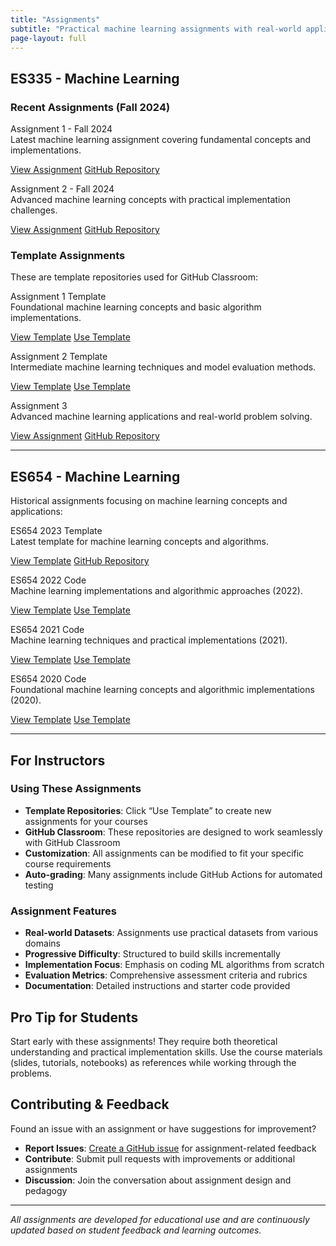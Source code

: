 ```yaml
---
title: "Assignments"
subtitle: "Practical machine learning assignments with real-world applications"
page-layout: full
---
```


## ES335 - Machine Learning

### Recent Assignments (Fall 2024)

::: {.topic-card}
<div class="topic-title">Assignment 1 - Fall 2024</div>
<div class="topic-description">Latest machine learning assignment covering fundamental concepts and implementations.</div>

<div class="topic-links">
[View Assignment](https://github.com/nipunbatra/es335-24-fall-assignment-1){.topic-link}
[GitHub Repository](https://github.com/nipunbatra/es335-24-fall-assignment-1){.topic-link}
</div>
:::

::: {.topic-card}
<div class="topic-title">Assignment 2 - Fall 2024</div>
<div class="topic-description">Advanced machine learning concepts with practical implementation challenges.</div>

<div class="topic-links">
[View Assignment](https://github.com/nipunbatra/es335-24-fall-assignment-2){.topic-link}
[GitHub Repository](https://github.com/nipunbatra/es335-24-fall-assignment-2){.topic-link}
</div>
:::

### Template Assignments

These are template repositories used for GitHub Classroom:

::: {.topic-card}
<div class="topic-title">Assignment 1 Template</div>
<div class="topic-description">Foundational machine learning concepts and basic algorithm implementations.</div>

<div class="topic-links">
[View Template](https://github.com/nipunbatra/es335-assignment1){.topic-link}
[Use Template](https://github.com/nipunbatra/es335-assignment1/generate){.topic-link}
</div>
:::

::: {.topic-card}
<div class="topic-title">Assignment 2 Template</div>
<div class="topic-description">Intermediate machine learning techniques and model evaluation methods.</div>

<div class="topic-links">
[View Template](https://github.com/nipunbatra/es335-assignment2){.topic-link}
[Use Template](https://github.com/nipunbatra/es335-assignment2/generate){.topic-link}
</div>
:::

::: {.topic-card}
<div class="topic-title">Assignment 3</div>
<div class="topic-description">Advanced machine learning applications and real-world problem solving.</div>

<div class="topic-links">
[View Assignment](https://github.com/nipunbatra/es335-assignment3){.topic-link}
[GitHub Repository](https://github.com/nipunbatra/es335-assignment3){.topic-link}
</div>
:::

---

## ES654 - Machine Learning

Historical assignments focusing on machine learning concepts and applications:

::: {.topic-card}
<div class="topic-title">ES654 2023 Template</div>
<div class="topic-description">Latest template for machine learning concepts and algorithms.</div>

<div class="topic-links">
[View Template](https://github.com/nipunbatra/ES654-2023-template){.topic-link}
[GitHub Repository](https://github.com/nipunbatra/ES654-2023-template){.topic-link}
</div>
:::

::: {.topic-card}
<div class="topic-title">ES654 2022 Code</div>
<div class="topic-description">Machine learning implementations and algorithmic approaches (2022).</div>

<div class="topic-links">
[View Template](https://github.com/nipunbatra/ES654-2022-code){.topic-link}
[Use Template](https://github.com/nipunbatra/ES654-2022-code/generate){.topic-link}
</div>
:::

::: {.topic-card}
<div class="topic-title">ES654 2021 Code</div>
<div class="topic-description">Machine learning techniques and practical implementations (2021).</div>

<div class="topic-links">
[View Template](https://github.com/nipunbatra/ES654-2021-code){.topic-link}
[Use Template](https://github.com/nipunbatra/ES654-2021-code/generate){.topic-link}
</div>
:::

::: {.topic-card}
<div class="topic-title">ES654 2020 Code</div>
<div class="topic-description">Foundational machine learning concepts and algorithmic implementations (2020).</div>

<div class="topic-links">
[View Template](https://github.com/nipunbatra/ES654-2020-code){.topic-link}
[Use Template](https://github.com/nipunbatra/ES654-2020-code/generate){.topic-link}
</div>
:::

---

## For Instructors

### Using These Assignments

- **Template Repositories**: Click "Use Template" to create new assignments for your courses
- **GitHub Classroom**: These repositories are designed to work seamlessly with GitHub Classroom
- **Customization**: All assignments can be modified to fit your specific course requirements
- **Auto-grading**: Many assignments include GitHub Actions for automated testing

### Assignment Features

- **Real-world Datasets**: Assignments use practical datasets from various domains
- **Progressive Difficulty**: Structured to build skills incrementally
- **Implementation Focus**: Emphasis on coding ML algorithms from scratch
- **Evaluation Metrics**: Comprehensive assessment criteria and rubrics
- **Documentation**: Detailed instructions and starter code provided

::: {.callout-tip}
## Pro Tip for Students
Start early with these assignments! They require both theoretical understanding and practical implementation skills. Use the course materials (slides, tutorials, notebooks) as references while working through the problems.
:::

## Contributing & Feedback

Found an issue with an assignment or have suggestions for improvement?

- **Report Issues**: [Create a GitHub issue](https://github.com/nipunbatra/ml-teaching/issues/new/choose) for assignment-related feedback
- **Contribute**: Submit pull requests with improvements or additional assignments
- **Discussion**: Join the conversation about assignment design and pedagogy

---

*All assignments are developed for educational use and are continuously updated based on student feedback and learning outcomes.*